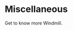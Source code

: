 
# Miscellaneous

Get to know more Windmill.

<div class="grid grid-cols-2 gap-6 mb-4">
	<DocCard
		title="Architecture"
		description="Schematic architecture of Windmill."
		href="/docs/misc/architecture"
	/>
	<DocCard
		title="Benchmarks"
		description="Windmill has about the same performance as AWS Lambda for heavier workloads, slower on cold starts for medium compute."
		href="/docs/misc/benchmarks"
	/>
	<DocCard
		title="Changelog"
		description="You can find the changelog for Windmill on GitHub."
		href="/docs/misc/changelog"
	/>
	<DocCard
		title="Contributor Guide"
		description="Contribute to our codebase, Windmill Hub or our Discord."
		href="/docs/misc/contributing"
	/>
	<DocCard
		title="Getting Help"
		description="Facing issues with Windmill? Swift solutions are available and reporting the problem is a valuable contribution!"
		href="/docs/misc/getting_help"
	/>
	<DocCard
		title="Guides"
		description="Learn how to use Windmill concepts."
		href="/docs/misc/guides"
	/>
	<DocCard
		title="Setup OAuth and SSO"
		description="Windmill supports Single Sign-On for Microsoft, Google, GitHub, GitLab, Okta, and domain restriction."
		href="/docs/misc/setup_oauth"
	/>
	<DocCard
		title="Note of Intent"
		description="Windmill bridges the gap between no-code/low-code services and traditional programming."
		href="/docs/misc/note_of_intent"
	/>
	<DocCard
		title="Share on Windmill Hub"
		description="Windmill Hub is the community website of Windmill."
		href="/docs/misc/share_on_hub"
	/>
	<DocCard
		title="Windmill Compared to Peers"
		description="Our subjective impression on other players you might come across."
		href="/docs/misc/windmill_compared_to_peers"
	/>
</div>
